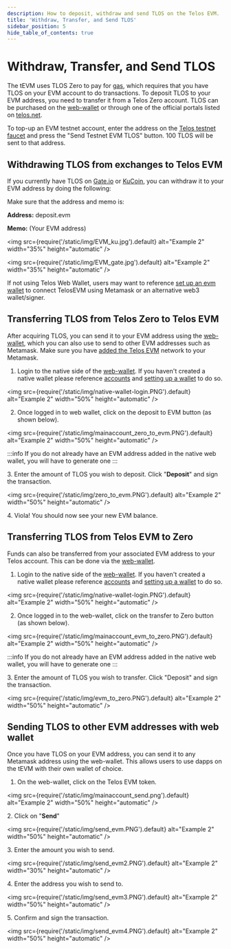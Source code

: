 ```yaml
---
description: How to deposit, withdraw and send TLOS on the Telos EVM.
title: 'Withdraw, Transfer, and Send TLOS'
sidebar_position: 5
hide_table_of_contents: true
---
```


# Withdraw, Transfer, and Send TLOS

The tEVM uses TLOS Zero to pay for [gas](../../evm/about/gas-fees), which requires that you have TLOS on your EVM account to do transactions. To deposit TLOS to your EVM address, you need to transfer it from a Telos Zero account. TLOS can be purchased on the [web-wallet](https://wallet.telos.net) or through one of the official portals listed on [telos.net](https://telos.net).

To top-up an EVM testnet account, enter the address on the [Telos testnet faucet](https://app.telos.net/testnet/developers) and press the "Send Testnet EVM TLOS" button. 100 TLOS will be sent to that address.

## Withdrawing TLOS from exchanges to Telos EVM

If you currently have TLOS on [Gate.io](https://www.gate.io) or [KuCoin](https://www.kucoin.com), you can withdraw it to your EVM address by doing the following:

Make sure that the address and memo is:

**Address:** deposit.evm

**Memo:** (Your EVM address)

<img
  src={require('/static/img/EVM_ku.jpg').default}
  alt="Example 2"
  width="35%"
  height="automatic"
/>

<img
  src={require('/static/img/EVM_gate.jpg').default}
  alt="Example 2"
  width="35%"
  height="automatic"
/>

If not using Telos Web Wallet, users may want to reference [set up an evm wallet](../evm/setup-a-wallet) to connect TelosEVM using Metamask or an alternative web3 wallet/signer.

## Transferring TLOS from Telos Zero to Telos EVM

After acquiring TLOS, you can send it to your EVM address using the [web-wallet](https://wallet.telos.net), which you can also use to send to other EVM addresses such as Metamask. Make sure you have [added the Telos EVM](../evm/setup-a-wallet) network to your Metamask.

1. Login to the native side of the [web-wallet](https://wallet.telos.net). If you haven't created a native wallet please reference [accounts](./accounts) and [setting up a wallet](./setup-a-wallet) to do so.

<img
  src={require('/static/img/native-wallet-login.PNG').default}
  alt="Example 2"
  width="50%"
  height="automatic"
/>

2. Once logged in to web wallet, click on the deposit to EVM button (as shown below).

<img
  src={require('/static/img/mainaccount_zero_to_evm.PNG').default}
  alt="Example 2"
  width="50%"
  height="automatic"
/>

:::info
If you do not already have an EVM address added in the native web wallet, you will have to generate one
:::

3\. Enter the amount of TLOS you wish to deposit. Click "**Deposit**" and sign the transaction.&#x20;

<img
  src={require('/static/img/zero_to_evm.PNG').default}
  alt="Example 2"
  width="50%"
  height="automatic"
/>

4\. Viola! You should now see your new EVM balance.&#x20;

## Transferring TLOS from Telos EVM to Zero

Funds can also be transferred from your associated EVM address to your Telos account.
This can be done via the [web-wallet](https://wallet.telos.net).

1. Login to the native side of the [web-wallet](https://wallet.telos.net). If you haven't created a native wallet please reference [accounts](./accounts) and [setting up a wallet](./setup-a-wallet) to do so.

<img
  src={require('/static/img/native-wallet-login.PNG').default}
  alt="Example 2"
  width="50%"
  height="automatic"
/>

2. Once logged in to the web-wallet, click on the transfer to Zero button (as shown below).

<img
  src={require('/static/img/mainaccount_evm_to_zero.PNG').default}
  alt="Example 2"
  width="50%"
  height="automatic"
/>

:::info
If you do not already have an EVM address added in the native web wallet, you will have to generate one
:::

3\. Enter the amount of TLOS you wish to transfer. Click "Deposit" and sign the transaction.

<img
  src={require('/static/img/evm_to_zero.PNG').default}
  alt="Example 2"
  width="50%"
  height="automatic"
/>

## Sending TLOS to other EVM addresses with web wallet

Once you have TLOS on your EVM address, you can send it to any Metamask address using the web-wallet. This allows users to use dapps on the tEVM with their own wallet of choice.

1. On the web-wallet, click on the Telos EVM token.

<img
  src={require('/static/img/mainaccount_send.png').default}
  alt="Example 2"
  width="50%"
  height="automatic"
/>

2\. Click on "**Send**"

<img
  src={require('/static/img/send_evm.PNG').default}
  alt="Example 2"
  width="50%"
  height="automatic"
/>

3\. Enter the amount you wish to send.

<img
  src={require('/static/img/send_evm2.PNG').default}
  alt="Example 2"
  width="30%"
  height="automatic"
/>

4\. Enter the address you wish to send to.

<img
  src={require('/static/img/send_evm3.PNG').default}
  alt="Example 2"
  width="50%"
  height="automatic"
/>

5\. Confirm and sign the transaction.

<img
  src={require('/static/img/send_evm4.PNG').default}
  alt="Example 2"
  width="50%"
  height="automatic"
/>
